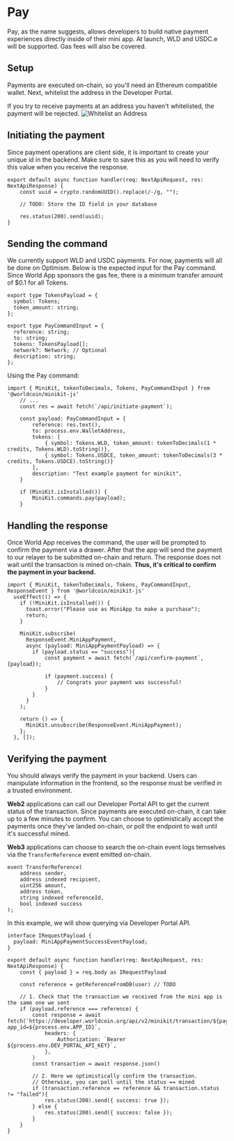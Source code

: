 
# Pay

Pay, as the name suggests, allows developers to build native payment experiences directly inside of their mini app.
At launch, WLD and USDC.e will be supported. Gas fees will also be covered.

## Setup

Payments are executed on-chain, so you'll need an <Link href="https://metamask.io/">Ethereum compatible wallet</Link>. Next, whitelist the address in the <Link href="https://developer.worldcoin.org/">Developer Portal</Link>. 


If you try to receive payments at an address you haven't whitelisted, the payment will be rejected.
![Whitelist an Address](/images/docs/mini-apps/commands/pay-setup.png)

## Initiating the payment
Since payment operations are client side, it is important to create your unique id in the backend.
Make sure to save this as you will need to verify this value when you receive the response.
``` tsx {{ title: 'pages/api/initiate-pay.tsx' }}
export default async function handler(req: NextApiRequest, res: NextApiResponse) {
    const uuid = crypto.randomUUID().replace(/-/g, "");

    // TODO: Store the ID field in your database

    res.status(200).send(uuid);
}
```
## Sending the command
We currently support WLD and USDC payments. For now, payments will all be done on Optimism. Below is the expected input for the Pay command.
Since World App sponsors the gas fee, there is a minimum transfer amount of $0.1 for all Tokens.
``` tsx {{title: 'PayCommandInput' }}
export type TokensPayload = {
  symbol: Tokens;
  token_amount: string;
};

export type PayCommandInput = {
  reference: string;
  to: string;
  tokens: TokensPayload[];
  network?: Network; // Optional
  description: string;
};
```
Using the Pay command: 
``` tsx {{ title: 'pages/index.tsx' }}
import { MiniKit, tokenToDecimals, Tokens, PayCommandInput } from '@worldcoin/minikit-js'
    // ...
    const res = await fetch(`/api/initiate-payment`);

    const payload: PayCommandInput = {
        reference: res.text(),
        to: process.env.WalletAddress,
        tokens: [
            { symbol: Tokens.WLD, token_amount: tokenToDecimals(1 * credits, Tokens.WLD).toString()},
            { symbol: Tokens.USDCE, token_amount: tokenToDecimals(3 * credits, Tokens.USDCE).toString()}
        ],
        description: "Test example payment for minikit",
    }
    
    if (MiniKit.isInstalled()) {
        MiniKit.commands.pay(payload);
    }
```
## Handling the response
Once World App receives the command, the user will be prompted to confirm the payment via a drawer. After that the app will send the payment to our relayer to be submitted on-chain and return. 
The response does not wait until the transaction is mined on-chain. **Thus, it's critical to confirm the payment in your backend.**
``` tsx {{ title: 'pages/index.tsx' }}
import { MiniKit, tokenToDecimals, Tokens, PayCommandInput, ResponseEvent } from '@worldcoin/minikit-js'
  useEffect(() => {
    if (!MiniKit.isInstalled()) {
      toast.error("Please use as MiniApp to make a purchase");
      return;
    }

    MiniKit.subscribe(
      ResponseEvent.MiniAppPayment,
      async (payload: MiniAppPaymentPayload) => {
        if (payload.status == "success"){
            const payment = await fetch(`/api/confirm-payment`, {payload});
            
            if (payment.success) {
                // Congrats your payment was successful!
            }
        }
      }
    );

    return () => {
      MiniKit.unsubscribe(ResponseEvent.MiniAppPayment);
    };
  }, []);

```

## Verifying the payment
<Note type="warning">
	You should always verify the payment in your backend. Users can manipulate information in the
	frontend, so the response must be verified in a trusted environment.
</Note>

**Web2** applications can call our Developer Portal API to get the current status of the transaction. Since payments are executed on-chain, it can take up to a few minutes to confirm.
You can choose to optimistically accept the payments once they've landed on-chain, or poll the endpoint to wait until it's successful mined.

**Web3** applications can choose to search the on-chain event logs temselves via the `TransferReference` event emitted on-chain.
``` solidity {{title : 'TransferReference'}}
event TransferReference(
    address sender,
    address indexed recipient,
    uint256 amount,
    address token,
    string indexed referenceId,
    bool indexed success
);
```
In this example, we will show querying via Developer Portal API.
``` tsx {{ title: 'pages/index.tsx' }}
interface IRequestPayload {
  payload: MiniAppPaymentSuccessEventPayload; 
}

export default async function handler(req: NextApiRequest, res: NextApiResponse) {
    const { payload } = req.body as IRequestPayload

    const reference = getReferenceFromDB(user) // TODO

    // 1. Check that the transaction we received from the mini app is the same one we sent
    if (payload.reference === reference) {
        const response = await fetch(`https://developer.worldcoin.org/api/v2/minikit/transaction/${payload.transactionId}?app_id=${process.env.APP_ID}`, 
            headers: {
                Authorization: `Bearer ${process.env.DEV_PORTAL_API_KEY}`,
            },
        )
        const transaction = await response.json()

        // 2. Here we optimistically confirm the transaction.
        // Otherwise, you can poll until the status == mined
        if (transaction.reference == reference && transaction.status != "failed"){
            res.status(200).send({ success: true }); 
        } else {
            res.status(200).send({ success: false }); 
        }
    }
}
```